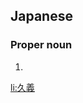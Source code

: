 ==Japanese==
{{ja-kanjitab|ひさ|よし}}

===Proper noun===
{{ja-pos|proper|ひさよし}}

# {{given name|male|lang=ja|sort=ひさよし}}

[[li:久義]]